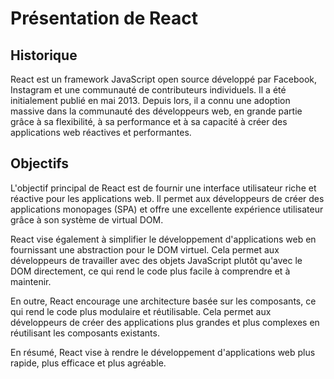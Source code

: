 # Présentation de React

## Historique

React est un framework JavaScript open source développé par Facebook, Instagram et une communauté de contributeurs individuels. Il a été initialement publié en mai 2013. Depuis lors, il a connu une adoption massive dans la communauté des développeurs web, en grande partie grâce à sa flexibilité, à sa performance et à sa capacité à créer des applications web réactives et performantes.

## Objectifs

L'objectif principal de React est de fournir une interface utilisateur riche et réactive pour les applications web. Il permet aux développeurs de créer des applications monopages (SPA) et offre une excellente expérience utilisateur grâce à son système de virtual DOM.

React vise également à simplifier le développement d'applications web en fournissant une abstraction pour le DOM virtuel. Cela permet aux développeurs de travailler avec des objets JavaScript plutôt qu'avec le DOM directement, ce qui rend le code plus facile à comprendre et à maintenir.

En outre, React encourage une architecture basée sur les composants, ce qui rend le code plus modulaire et réutilisable. Cela permet aux développeurs de créer des applications plus grandes et plus complexes en réutilisant les composants existants.

En résumé, React vise à rendre le développement d'applications web plus rapide, plus efficace et plus agréable.